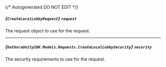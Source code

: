 {/* Autogenerated DO NOT EDIT  */}

##### *{`CreateLocalLobbyRequest`}* `request`
The request object to use for the request.

<Collapsible openLabel={Labels.showProperties} closeLabel={Labels.hideProperties}>
  <CreateLocalLobbyRequest />
</Collapsible>

---
##### *{`HathoraUnitySDK.Models.Requests.CreateLocalLobbySecurity`}* `security`
The security requirements to use for the request.

<Collapsible openLabel={Labels.showProperties} closeLabel={Labels.hideProperties}>
  <CreateLocalLobbySecurity />
</Collapsible>


